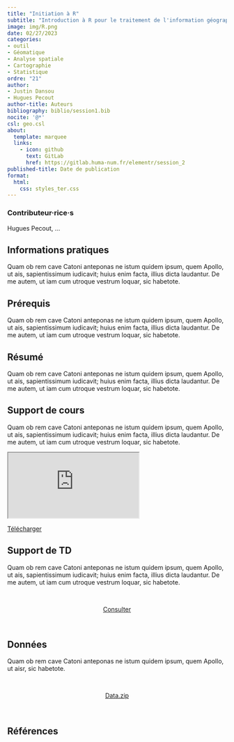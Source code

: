 ```yaml
---
title: "Initiation à R"
subtitle: "Introduction à R pour le traitement de l'information géographique"
image: img/R.png
date: 02/27/2023
categories: 
- outil
- Géomatique
- Analyse spatiale
- Cartographie
- Statistique
ordre: "21" 
author: 
- Justin Dansou
- Hugues Pecout
author-title: Auteurs
bibliography: biblio/session1.bib
nocite: '@*'
csl: geo.csl
about:
  template: marquee
  links:
    - icon: github
      text: GitLab
      href: https://gitlab.huma-num.fr/elementr/session_2
published-title: Date de publication 
format:
  html: 
    css: styles_ter.css
---
```




::: {#contrib}

### Contributeur·rice·s
Hugues Pecout, ...

:::

::: {#block}

## <i class="bi bi-info-circle"></i> Informations pratiques
Quam ob rem cave Catoni anteponas ne istum quidem ipsum, quem Apollo, ut ais, sapientissimum iudicavit; huius enim facta, illius dicta laudantur. De me autem, ut iam cum utroque vestrum loquar, sic habetote.

:::


::: {#block}

## <i class="bi bi-ui-checks-grid"></i> Prérequis
Quam ob rem cave Catoni anteponas ne istum quidem ipsum, quem Apollo, ut ais, sapientissimum iudicavit; huius enim facta, illius dicta laudantur. De me autem, ut iam cum utroque vestrum loquar, sic habetote.

:::

::: {#block}

## <i class="bi bi-bookmark"></i> Résumé
Quam ob rem cave Catoni anteponas ne istum quidem ipsum, quem Apollo, ut ais, sapientissimum iudicavit; huius enim facta, illius dicta laudantur. De me autem, ut iam cum utroque vestrum loquar, sic habetote.

:::

::: {#block}

## <i class="bi bi-person-video3"></i> Support de cours
Quam ob rem cave Catoni anteponas ne istum quidem ipsum, quem Apollo, ut ais, sapientissimum iudicavit; huius enim facta, illius dicta laudantur. De me autem, ut iam cum utroque vestrum loquar, sic habetote.

:::


<object class="slide" data="support/introR_seance2_diapo.pdf" type="application/pdf">

<iframe class="slide" src="https://meghan.rbind.io/slides/neair/neair.html#/title-slide">

</iframe>


::: {#url}
<i class="bi bi-cloud-arrow-down-fill"></i> [Télécharger</i>]()
:::

</object>


::: {#block}

## <i class="bi bi-person-video3"></i> Support de TD
Quam ob rem cave Catoni anteponas ne istum quidem ipsum, quem Apollo, ut ais, sapientissimum iudicavit; huius enim facta, illius dicta laudantur. De me autem, ut iam cum utroque vestrum loquar, sic habetote.


\

<center><a href="" class="btn btn-warning" role="button" aria-disabled="true"><i class="bi bi-eye"></i> Consulter</a></center>

\

:::




::: {#block}

## <i class="bi bi-clipboard-data"></i> Données
Quam ob rem cave Catoni anteponas ne istum quidem ipsum, quem Apollo, ut aisr, sic habetote.

\

<center><a href="" class="btn btn-info" role="button" aria-disabled="true"><i class="bi bi-cloud-arrow-down"></i> Data.zip</a></center>

\

:::

## <i class="bi bi-file-earmark-text"></i> Références

::: {#refs}
:::

